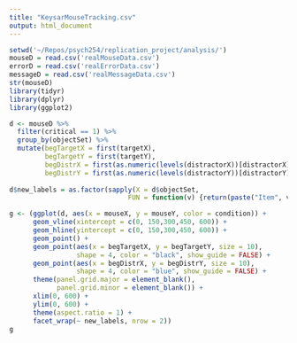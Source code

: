 ```yaml
---
title: "KeysarMouseTracking.csv"
output: html_document
---
```


```r
setwd('~/Repos/psych254/replication_project/analysis/')
mouseD = read.csv('realMouseData.csv')
errorD = read.csv('realErrorData.csv')
messageD = read.csv('realMessageData.csv')
str(mouseD)
library(tidyr)
library(dplyr)
library(ggplot2)
```

```r
d <- mouseD %>% 
  filter(critical == 1) %>% 
  group_by(objectSet) %>%
  mutate(begTargetX = first(targetX),
         begTargetY = first(targetY),
         begDistrX = first(as.numeric(levels(distractorX))[distractorX]),
         begDistrY = first(as.numeric(levels(distractorY))[distractorY]))
  
d$new_labels = as.factor(sapply(X = d$objectSet, 
                              FUN = function(v) {return(paste("Item", v))}))

g <- (ggplot(d, aes(x = mouseX, y = mouseY, color = condition)) +
      geom_vline(xintercept = c(0, 150,300,450, 600)) +
      geom_hline(yintercept = c(0, 150,300,450, 600)) +
      geom_point() +
      geom_point(aes(x = begTargetX, y = begTargetY, size = 10), 
                 shape = 4, color = "black", show_guide = FALSE) +
      geom_point(aes(x = begDistrX, y = begDistrY, size = 10),
                 shape = 4, color = "blue", show_guide = FALSE) + 
      theme(panel.grid.major = element_blank(), 
            panel.grid.minor = element_blank()) +
      xlim(0, 600) +
      ylim(0, 600) +
      theme(aspect.ratio = 1) +
      facet_wrap(~ new_labels, nrow = 2))
g
```